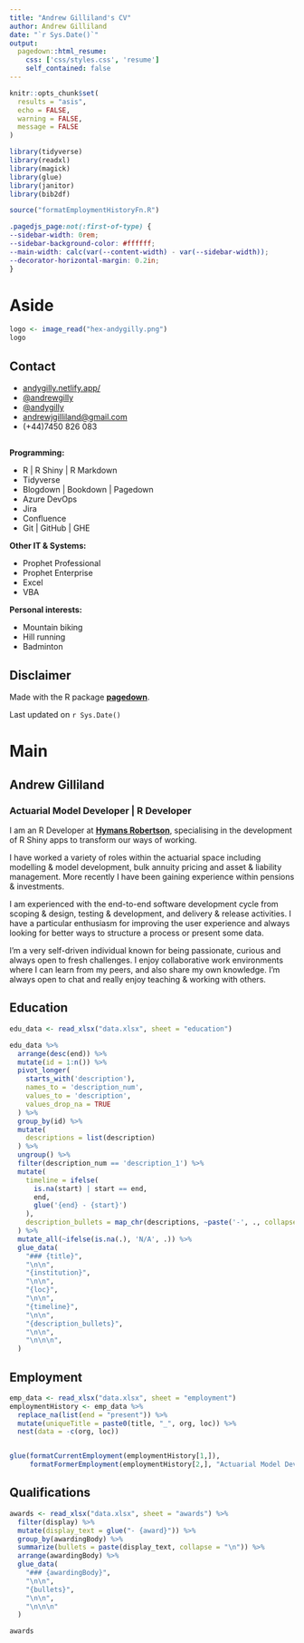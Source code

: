 ```yaml
---
title: "Andrew Gilliland's CV"
author: Andrew Gilliland
date: "`r Sys.Date()`"
output:
  pagedown::html_resume:
    css: ['css/styles.css', 'resume']
    self_contained: false
---
```


```r
knitr::opts_chunk$set(
  results = "asis", 
  echo = FALSE,
  warning = FALSE,
  message = FALSE
)

library(tidyverse)
library(readxl)
library(magick)
library(glue)
library(janitor)
library(bib2df)

source("formatEmploymentHistoryFn.R")

```

```css
.pagedjs_page:not(:first-of-type) {
--sidebar-width: 0rem;
--sidebar-background-color: #ffffff;
--main-width: calc(var(--content-width) - var(--sidebar-width));
--decorator-horizontal-margin: 0.2in;
}
```

# Aside

```r
logo <- image_read("hex-andygilly.png")
logo
```

## Contact {#contact}

-   <i class="fa fa-link"></i> [andygilly.netlify.app/](https://andygilly.netlify.app/)
-   <i class="fa fa-github"></i> [\@andrewgilly](https://github.com/andrewgilly)
-   <i class="fa fa-linkedin"></i> [\@andygilly](https://linkedin.com/in/andygilly)
-   <i class="fa fa-envelope"></i> [andrewjgilliland\@gmail.com](mailto:andrewjgilliland@gmail.com){.email}
-   <i class="fa fa-phone"></i> (+44)7450 826 083

##  {#skills}

**Programming:**

-   R | R Shiny | R Markdown
-   Tidyverse
-   Blogdown | Bookdown | Pagedown
-   Azure DevOps
-   Jira
-   Confluence
-   Git | GitHub | GHE

**Other IT & Systems:**

-   Prophet Professional 
-   Prophet Enterprise
-   Excel
-   VBA

**Personal interests:**

-   Mountain biking
-   Hill running
-   Badminton

## Disclaimer {#disclaimer}

Made with the R package [**pagedown**](https://github.com/rstudio/pagedown).

Last updated on `r Sys.Date()`

# Main

## Andrew Gilliland {#title}

### Actuarial Model Developer | R Developer

I am an R Developer at [**Hymans Robertson**](https://www.hymans.co.uk/), specialising in the development of R Shiny apps to transform our ways of working.

I have worked a variety of roles within the actuarial space including modelling & model development, bulk annuity pricing and asset & liability management. More recently I have been gaining experience within pensions & investments.

I am experienced with the end-to-end software development cycle from scoping & design, testing & development, and delivery & release activities. I have a particular enthusiasm for improving the user experience and always looking for better ways to structure a process or present some data.

I'm a very self-driven individual known for being passionate, curious and always open to fresh challenges. I enjoy collaborative work environments where I can learn from my peers, and also share my own knowledge. I'm always open to chat and really enjoy teaching & working with others. 




## Education {data-icon="graduation-cap" data-concise="true"}

```r
edu_data <- read_xlsx("data.xlsx", sheet = "education")

edu_data %>% 
  arrange(desc(end)) %>% 
  mutate(id = 1:n()) %>% 
  pivot_longer(
    starts_with('description'),
    names_to = 'description_num',
    values_to = 'description',
    values_drop_na = TRUE
  ) %>% 
  group_by(id) %>% 
  mutate(
    descriptions = list(description)
  ) %>% 
  ungroup() %>% 
  filter(description_num == 'description_1') %>% 
  mutate(
    timeline = ifelse(
      is.na(start) | start == end,
      end,
      glue('{end} - {start}')
    ),
    description_bullets = map_chr(descriptions, ~paste('-', ., collapse = '\n')),
  ) %>% 
  mutate_all(~ifelse(is.na(.), 'N/A', .)) %>% 
  glue_data(
    "### {title}",
    "\n\n",
    "{institution}",
    "\n\n",
    "{loc}",
    "\n\n",
    "{timeline}", 
    "\n\n",
    "{description_bullets}",
    "\n\n",
    "\n\n\n",
  )
```

## Employment {data-icon="suitcase"}

```r

emp_data <- read_xlsx("data.xlsx", sheet = "employment")
employmentHistory <- emp_data %>%
  replace_na(list(end = "present")) %>%
  mutate(uniqueTitle = paste0(title, "_", org, loc)) %>%
  nest(data = -c(org, loc)) 


glue(formatCurrentEmployment(employmentHistory[1,]),
     formatFormerEmployment(employmentHistory[2,], "Actuarial Model Developer"))

```

## Qualifications {data-icon="award"}

```r
awards <- read_xlsx("data.xlsx", sheet = "awards") %>%
  filter(display) %>%
  mutate(display_text = glue("- {award}")) %>%
  group_by(awardingBody) %>%
  summarize(bullets = paste(display_text, collapse = "\n")) %>%
  arrange(awardingBody) %>%
  glue_data(
    "### {awardingBody}",
    "\n\n",
    "{bullets}",
    "\n\n",
    "\n\n\n"
  )

awards

```

